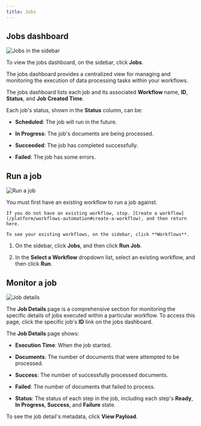 ```yaml
---
title: Jobs
---
```

## Jobs dashboard

![Jobs in the sidebar](/img/platform/Jobs-Sidebar.png)

To view the jobs dashboard, on the sidebar, click **Jobs**.

The jobs dashboard provides a centralized view for managing and monitoring the execution of data processing tasks within your workflows.

The jobs dashboard lists each job and its associated **Workflow** name, **ID**, **Status**, and **Job Created Time**.

Each job's status, shown in the **Status** column, can be:
    
*   **Scheduled**: The job will run in the future.
    
*   **In Progress**: The job's documents are being processed.
    
*   **Succeeded**: The job has completed successfully.
    
*   **Failed**: The job has some errors.

## Run a job

![Run a job](/img/platform/Run-Job.png)

<Warning>
    You must first have an existing workflow to run a job against.

    If you do not have an existing workflow, stop. [Create a workflow](/platform/workflows-automation#create-a-workflow), and then return here.

    To see your existing workflows, on the sidebar, click **Workflows**.
</Warning>

1.  On the sidebar, click **Jobs**, and then click **Run Job**.
    
2.  In the **Select a Workflow** dropdown list, select an existing workflow, and then click **Run**.

## Monitor a job

![Job details](/img/platform/Job-Details.png)

The **Job Details** page is a comprehensive section for monitoring the specific details of jobs executed within a particular workflow. To access this page, click the specific job's **ID** link on the jobs dashboard.

The **Job Details** page shows:

*   **Execution Time**: When the job started.

*   **Documents**: The number of documents that were attempted to be processed.

*   **Success**: The number of successfully processed documents.

*   **Failed**: The number of documents that failed to process.

*   **Status**: The status of each step in the job, including each step's **Ready**, **In Progress**, **Success**, and **Failure** state.

To see the job detail's metadata, click **View Payload**.